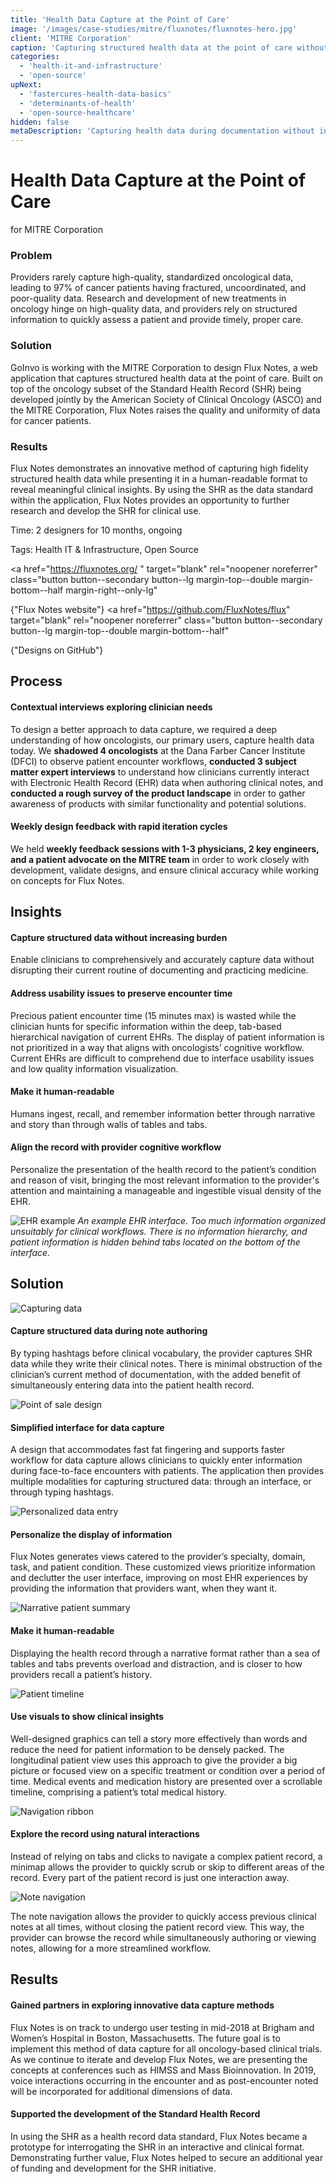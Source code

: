 ```yaml
---
title: 'Health Data Capture at the Point of Care'
image: '/images/case-studies/mitre/fluxnotes/fluxnotes-hero.jpg'
client: 'MITRE Corporation'
caption: 'Capturing structured health data at the point of care without increasing clinician burden.'
categories:
  - 'health-it-and-infrastructure'
  - 'open-source'
upNext:
  - 'fastercures-health-data-basics'
  - 'determinants-of-health'
  - 'open-source-healthcare'
hidden: false
metaDescription: 'Capturing health data during documentation without increasing clinician burden.'
---
```



# Health Data Capture at the Point of Care

for MITRE Corporation

### Problem

Providers rarely capture high-quality, standardized oncological data, leading to 97% of cancer patients having fractured, uncoordinated, and poor-quality data. Research and development of new treatments in oncology hinge on high-quality data, and providers rely on structured information to quickly assess a patient and provide timely, proper care.

### Solution

GoInvo is working with the MITRE Corporation to design Flux Notes, a web application that captures structured health data at the point of care. Built on top of the oncology subset of the Standard Health Record (SHR) being developed jointly by the American Society of Clinical Oncology (ASCO) and the MITRE Corporation, Flux Notes raises the quality and uniformity of data for cancer patients.

### Results

Flux Notes demonstrates an innovative method of capturing high fidelity structured health data while presenting it in a human-readable format to reveal meaningful clinical insights. By using the SHR as the data standard within the application, Flux Notes provides an opportunity to further research and develop the SHR for clinical use.

<span class="text--uppercase text--gray text--bold text--spacing text--md">Time:</span> 2 designers for 10 months, ongoing

<span class="text--uppercase text--gray text--bold text--spacing text--md">Tags:</span> Health IT & Infrastructure, Open Source

<a
  href="https://fluxnotes.org/ "
  target="blank"
  rel="noopener noreferrer"
  class="button button--secondary button--lg margin-top--double margin-bottom--half margin-right--only-lg"
>
  {"Flux Notes website"}
</a>
<a
  href="https://github.com/FluxNotes/flux"
  target="blank"
  rel="noopener noreferrer"
  class="button button--secondary button--lg margin-top--double margin-bottom--half"
>
  {"Designs on GitHub"}
</a>
<Divider />

## Process

#### Contextual interviews exploring clinician needs

To design a better approach to data capture, we required a deep understanding of how oncologists, our primary users, capture health data today. We **shadowed 4 oncologists** at the Dana Farber Cancer Institute (DFCI) to observe patient encounter workflows, **conducted 3 subject matter expert interviews** to understand how clinicians currently interact with Electronic Health Record (EHR) data when authoring clinical notes, and **conducted a rough survey of the product landscape** in order to gather awareness of products with similar functionality and potential solutions.

#### Weekly design feedback with rapid iteration cycles

We held **weekly feedback sessions with 1-3 physicians, 2 key engineers, and a patient advocate on the MITRE team** in order to work closely with development, validate designs, and ensure clinical accuracy while working on concepts for Flux Notes.

<Divider />

## Insights

#### Capture structured data without increasing burden

Enable clinicians to comprehensively and accurately capture data without disrupting their current routine of documenting and practicing medicine.

#### Address usability issues to preserve encounter time

Precious patient encounter time (15 minutes max) is wasted while the clinician hunts for specific information within the deep, tab-based hierarchical navigation of current EHRs. The display of patient information is not prioritized in a way that aligns with oncologists’ cognitive workflow. Current EHRs are difficult to comprehend due to interface usability issues and low quality information visualization.

#### Make it human-readable

Humans ingest, recall, and remember information better through narrative and story than through walls of tables and tabs.

#### Align the record with provider cognitive workflow

Personalize the presentation of the health record to the patient’s condition and reason of visit, bringing the most relevant information to the provider's attention and maintaining a manageable and ingestible visual density of the EHR.

![EHR example](/images/case-studies/mitre/fluxnotes/fluxnotes-ehr-example2.jpg)
_An example EHR interface. Too much information organized unsuitably for clinical workflows. There is no information hierarchy, and patient information is hidden behind tabs located on the bottom of the interface._

<Divider />

## Solution

![Capturing data](/images/case-studies/mitre/fluxnotes/fluxnotes-structured-data-capture.jpg)

#### Capture structured data during note authoring

By typing hashtags before clinical vocabulary, the provider captures SHR data while they write their clinical notes. There is minimal obstruction of the clinician’s current method of documentation, with the added benefit of simultaneously entering data into the patient health record.

![Point of sale design](/images/case-studies/mitre/fluxnotes/fluxnotes-interface.jpg)

#### Simplified interface for data capture

A design that accommodates fast fat fingering and supports faster workflow for data capture allows clinicians to quickly enter information during face-to-face encounters with patients. The application then provides multiple modalities for capturing structured data: through an interface, or through typing hashtags.

![Personalized data entry](/images/case-studies/mitre/fluxnotes/fluxnotes-personalize.jpg)

#### Personalize the display of information

Flux Notes generates views catered to the provider’s specialty, domain, task, and patient condition. These customized views prioritize information and declutter the user interface, improving on most EHR experiences by providing the information that providers want, when they want it.

![Narrative patient summary](/images/case-studies/mitre/fluxnotes/fluxnotes-narrative-format.jpg)

#### Make it human-readable

Displaying the health record through a narrative format rather than a sea of tables and tabs prevents overload and distraction, and is closer to how providers recall a patient’s history.

![Patient timeline](/images/case-studies/mitre/fluxnotes/fluxnotes-timeline.jpg)

#### Use visuals to show clinical insights

Well-designed graphics can tell a story more effectively than words and reduce the need for patient information to be densely packed. The longitudinal patient view uses this approach to give the provider a big picture or focused view on a specific treatment or condition over a period of time. Medical events and medication history are presented over a scrollable timeline, comprising a patient’s total medical history.

![Navigation ribbon](/images/case-studies/mitre/fluxnotes/fluxnotes-nav.jpg)

#### Explore the record using natural interactions

Instead of relying on tabs and clicks to navigate a complex patient record, a minimap allows the provider to quickly scrub or skip to different areas of the record. Every part of the patient record is just one interaction away.

![Note navigation](/images/case-studies/mitre/fluxnotes/fluxnotes-notes.jpg)

The note navigation allows the provider to quickly access previous clinical notes at all times, without closing the patient record view. This way, the provider can browse the record while simultaneously authoring or viewing notes, allowing for a more streamlined workflow.

<Divider />

## Results

#### Gained partners in exploring innovative data capture methods

Flux Notes is on track to undergo user testing in mid-2018 at Brigham and Women’s Hospital in Boston, Massachusetts. The future goal is to implement this method of data capture for all oncology-based clinical trials. As we continue to iterate and develop Flux Notes, we are presenting the concepts at conferences such as HIMSS and Mass Bioinnovation. In 2019, voice interactions occurring in the encounter and as post-encounter noted will be incorporated for additional dimensions of data.

#### Supported the development of the Standard Health Record

In using the SHR as a health record data standard, Flux Notes became a prototype for interrogating the SHR in an interactive and clinical format. Demonstrating further value, Flux Notes helped to secure an additional year of funding and development for the SHR initiative.
